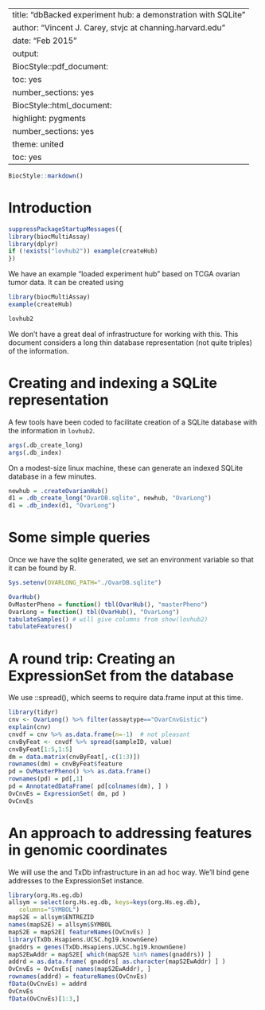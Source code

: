 
---
title: "dbBacked experiment hub: a demonstration with SQLite"
author: "Vincent J. Carey, stvjc at channing.harvard.edu"
date: "Feb 2015"
output:
  BiocStyle::pdf_document:
    toc: yes
    number_sections: yes
  BiocStyle::html_document:
    highlight: pygments
    number_sections: yes
    theme: united
    toc: yes
---

<!--
%\VignetteEngine{knitr::rmarkdown}
%\VignetteIndexEntry{dbBacked experiment hub: Ovarian cancer TCGA demo}
-->

```r
BiocStyle::markdown()
```

# Introduction

```r
suppressPackageStartupMessages({
library(biocMultiAssay)
library(dplyr)
if (!exists("lovhub2")) example(createHub)
})
```
We have an example "loaded experiment hub" based on
TCGA ovarian tumor data.  It can be created using
```r
library(biocMultiAssay)
example(createHub)
```
```r
lovhub2
```
We don't have a great deal of infrastructure for working with
this.  This document considers a long thin database representation
(not quite triples) of the information.

# Creating and indexing a SQLite representation

A few tools have been coded to facilitate creation of
a SQLite database with the information in `lovhub2`.

```r
args(.db_create_long)
args(.db_index)
```

On a modest-size linux machine, these can generate an indexed SQLite
database in a few minutes.

```r
newhub = .createOvarianHub()
d1 = .db_create_long("OvarDB.sqlite", newhub, "OvarLong")
d1 = .db_index(d1, "OvarLong")
```

# Some simple queries

Once we have the sqlite generated, we set an
environment variable so that it can be found by R.

```r
Sys.setenv(OVARLONG_PATH="./OvarDB.sqlite")
```
```r
OvarHub()
OvMasterPheno = function() tbl(OvarHub(), "masterPheno")
OvarLong = function() tbl(OvarHub(), "OvarLong")
tabulateSamples() # will give columns from show(lovhub2)
tabulateFeatures()
```

# A round trip: Creating an ExpressionSet from the database

We use \CRANpkg{tidyr}::spread(), which seems to require data.frame
input at this time.

```r
library(tidyr)
cnv <- OvarLong() %>% filter(assaytype=="OvarCnvGistic")
explain(cnv)
cnvdf = cnv %>% as.data.frame(n=-1)  # not pleasant
cnvByFeat <- cnvdf %>% spread(sampleID, value) 
cnvByFeat[1:5,1:5]
dm = data.matrix(cnvByFeat[,-c(1:3)])
rownames(dm) = cnvByFeat$feature
pd = OvMasterPheno() %>% as.data.frame()
rownames(pd) = pd[,1]
pd = AnnotatedDataFrame( pd[colnames(dm), ] )
OvCnvEs = ExpressionSet( dm, pd )
OvCnvEs
```

# An approach to addressing features in genomic coordinates

We will use the
\Biocpkg{AnnotationDbi} and TxDb infrastructure
in an ad hoc way.  We'll bind gene addresses to the ExpressionSet
instance.

```r
library(org.Hs.eg.db)
allsym = select(org.Hs.eg.db, keys=keys(org.Hs.eg.db),
   columns="SYMBOL")
mapS2E = allsym$ENTREZID
names(mapS2E) = allsym$SYMBOL
mapS2E = mapS2E[ featureNames(OvCnvEs) ]
library(TxDb.Hsapiens.UCSC.hg19.knownGene)
gnaddrs = genes(TxDb.Hsapiens.UCSC.hg19.knownGene)
mapS2EwAddr = mapS2E[ which(mapS2E %in% names(gnaddrs)) ]
addrd = as.data.frame( gnaddrs[ as.character(mapS2EwAddr) ] )
OvCnvEs = OvCnvEs[ names(mapS2EwAddr), ]
rownames(addrd) = featureNames(OvCnvEs)
fData(OvCnvEs) = addrd
OvCnvEs
fData(OvCnvEs)[1:3,]
```
